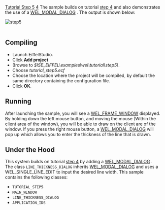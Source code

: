 [[Property:title|Tutorial Step 5]]
[[Property:weight|4]]
The sample builds on tutorial [[Tutorial Step 4|step 4]]  and also demonstrates the use of a [[ref:libraries/wel/reference/wel_modal_dialog_chart|WEL_MODAL_DIALOG]] . The output is shown below: 
 [[Image:step5|step5]]  <br/>
<br/>

==Compiling==

* Launch EiffelStudio. 
* Click '''Add project'''
* Browse to ''$ISE_EIFFEL\examples\wel\tutorial\step5\''. 
* Choose ''tutorial_step5.ecf''
* Choose the location where the project will be compiled, by default the same directory containing the configuration file. 
* Click '''OK'''. 


==Running==

After launching the sample, you will see a [[ref:libraries/wel/reference/wel_frame_window_chart|WEL_FRAME_WINDOW]]  displayed. By holding down the left mouse button, and moving the mouse (Within the client area of the window), you will be able to draw on the client are of the window. If you press the right mouse button, a [[ref:libraries/wel/reference/wel_modal_dialog_chart|WEL_MODAL_DIALOG]]  will pop up which allows you to enter the thickness of the line that is drawn.

==Under the Hood==

This system builds on tutorial [[Tutorial Step 4|step 4]]  by adding a [[ref:libraries/wel/reference/wel_modal_dialog_chart|WEL_MODAL_DIALOG]] . The class <code>LINE_THICKNESS_DIALOG</code> inherits [[ref:libraries/wel/reference/wel_modal_dialog_chart|WEL_MODAL_DIALOG]]  and uses a WEL_SINGLE_LINE_EDIT to input the desired line width. 
This sample contains the following classes: 
* <code>TUTORIAL_STEP5</code>
* <code>MAIN_WINDOW</code>
* <code>LINE_THICKNESS_DIALOG</code>
* <code>APPLICATION_IDS</code>






